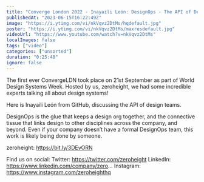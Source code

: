 ```yaml
---
title: "Converge London 2022 - Inayaili León: DesignOps - The API of Design Teams"
publishedAt: "2023-06-15T16:22:49Z"
image: "https://i.ytimg.com/vi/nkVqvz2DtMs/hqdefault.jpg"
poster: "https://i.ytimg.com/vi/nkVqvz2DtMs/maxresdefault.jpg"
videoUrl: "https://www.youtube.com/watch?v=nkVqvz2DtMs"
localImages: false
tags: ["video"]
categories: ["unsorted"]
duration: "0:25:48"
ignore: false
---
```

The first ever ConvergeLDN took place on 21st September as part of World Design Systems Week. Hosted by us, zeroheight, we had some incredible experts talking all about design systems! 

Here is Inayaili León from GitHub, discussing the API of design teams. 

DesignOps is the glue that keeps a design org together, and the connective tissue that links design to other disciplines across the company, and beyond. Even if your company doesn’t have a formal DesignOps team, this work is likely being done by someone. 

zeroheight: https://bit.ly/3DEvORN

Find us on social:
Twitter: https://twitter.com/zeroheight
LinkedIn: https://www.linkedin.com/company/zero...
Instagram: https://www.instagram.com/zeroheighthq
